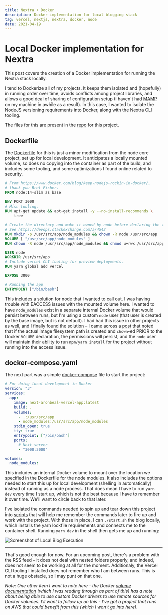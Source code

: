 ```yaml
---
title: Nextra + Docker
description: Docker implementation for local blogging stack
tag: vercel, nextjs, nextra, docker, node
date: 2021-04-19
---
```


# Local Docker implementation for Nextra

This post covers the creation of a Docker implementation for running the Nextra stack locally.

I tend to Dockerize all of my projects.  It keeps them isolated and (hopefully) in running order over time, avoids conflicts among project libraries, and allows a good deal of sharing of configuration setup (I haven't had [MAMP](https://www.mamp.info/en/windows/) on my machine in awhile as a result).  In this case, I wanted to isolate the NodeJS versioning requirements into Docker, along with the Nextra CLI tooling.

The files for this are present in the [repo](https://github.com/aronbeal/next.aronbeal.vercel.app) for this project.

## Dockerfile

The [Dockerfile](https://github.com/aronbeal/next.aronbeal.vercel.app/blob/master/Dockerfile) for this is just a minor modification from the node core project, set up for local development. It anticipates a locally mounted volume, so does no copying into the container as part of the build, and includes some tooling, and some optimizations I found online related to security.

```Dockerfile
# From https://www.docker.com/blog/keep-nodejs-rockin-in-docker/, 
# thank you Bret Fisher.
FROM node:14-slim as base

ENV PORT 3000
# Misc tooling.
RUN apt-get update && apt-get install -y --no-install-recommends \
    tree

# Create the directory and make it owned by node before declaring the volume,
# See https://devops.stackexchange.com/a/4542
RUN mkdir -p /usr/src/app/node_modules && chown -R node /usr/src/app
VOLUME [ "/usr/src/app/node_modules" ]
RUN chown -R node /usr/src/app/node_modules && chmod u+rwx /usr/src/app/node_modules

USER node
WORKDIR /usr/src/app
# Include vercel CLI tooling for preview deployments.
RUN yarn global add vercel

EXPOSE 3000

# Running the app
ENTRYPOINT ["/bin/bash"]
```

This includes a solution for node that I wanted to call out.  I was having trouble with EACCESS issues with the mounted volume here. I wanted to have `node_modules` exist in a separate internal Docker volume that would persist between runs, but I'm using a custom `node` user (that user is created by the base image, but is not default).  I had had this issue in other projects as well, and I finally found the solution – I came across a [post](https://devops.stackexchange.com/a/4542) that noted that if the actual image filesystem path is created and `chown`-ed PRIOR to the Docker `VOLUME` declaration, the permissions will persist, and the `node` user will maintain their ability to run `npm/yarn install` for the project without running into the access issue.

## docker-compose.yaml

The next part was a simple [docker-compose](https://github.com/aronbeal/next.aronbeal.vercel.app/blob/master/docker-compose.yaml) file to start the project:

```yaml
# For doing local development in Docker
version: "3"
services:
  app:
    image: next-aronbeal-vercel-app:latest
    build: .
    volumes:
      - .:/usr/src/app
      - node_modules:/usr/src/app/node_modules
    stdin_open: true
    tty: true
    entrypoint: ["/bin/bash"]
    ports:
      # Next server
      - "3000:3000"

volumes:
  node_modules:
```

This includes an internal Docker volume to mount over the location we specified in the Dockerfile for the node modules.  It also includes the options needed to start this up for local development (shelling in automatically) instead of running as a node process.  That does mean I have to run `yarn dev` every time I start up, which is not the best because I have to remember it over time.  We'll want to circle back to that later.

I've isolated the commands needed to spin up and tear down this project into [scripts](https://github.com/aronbeal/next.aronbeal.vercel.app/tree/master/docker) that will help me remember the commands later to fire up and work with the project.  With those in place, I can `./start.sh` the blog locally, which installs the yarn lockfile requirements and connects me to the container shell.  Running `yarn dev` in the shell then gets me up and running:


<Image
  src="/images/2021/19Apr2021/local_blog_execution.png"
  alt="Screenshot of Local Blog Execution"
  width={1125}
  height={750}
  priority
  className="next-image"
/>

---

That's good enough for now.  For an upcoming post, there's a problem with the RSS feed – it does not deal with nested folders properly, and indeed, does not seem to be working at all for the moment.  Additionaly, the Vercel CLI tooling I installed does not remember who I am between runs.  This is not a huge obstacle, so I may punt on that one.  

*Note: One other item I want to note here - the Docker [volume documentation](https://docs.docker.com/storage/volumes/) (which I was reading through as part of this) has a note about being able to use custom Docker drivers to use remote sources for Docker volumes.  I'll want to follow up on this - I've got a project that runs on AWS that could benefit from this (which I won't go into here)*.

